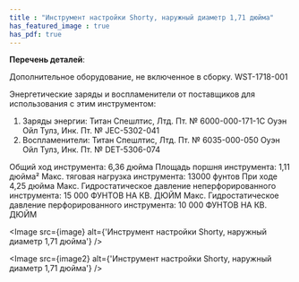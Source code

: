 ```yaml
---
title : "Инструмент настройки Shorty, наружный диаметр 1,71 дюйма"
has_featured_image : true
has_pdf: true
---
```


**Перечень деталей**:

Дополнительное оборудование, не включенное в сборку. WST-1718-001

Энергетические заряды и воспламенители от поставщиков для использования с этим инструментом:
1. Заряды энергии:	Титан Спешлтис, Лтд. Пт. № 6000-000-171-1С
Оуэн Ойл Тулз, Инк. Пт. № JEC-5302-041
2. Воспламенители:	Титан Спешлтис, Лтд. Пт. № 6035-000-050
Оуэн Ойл Тулз, Инк. Пт. № DET-5306-074

Общий ход инструмента: 6,36 дюйма
Площадь поршня инструмента: 1,11 дюйма²
Макс. тяговая нагрузка инструмента: 13000 фунтов При ходе 4,25 дюйма
Макс. Гидростатическое давление неперфорированного инструмента: 15 000 ФУНТОВ НА КВ. ДЮЙМ
Макс. Гидростатическое давление перфорированного инструмента: 10 000 ФУНТОВ НА КВ. ДЮЙМ




<Image src={image} alt={'Инструмент настройки Shorty, наружный диаметр 1,71 дюйма'} />

<Image src={image2} alt={'Инструмент настройки Shorty, наружный диаметр 1,71 дюйма'} />
